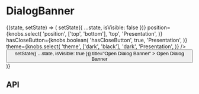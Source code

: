 
<Meta title="Components/DialogBanner" component={DialogBanner} />

# DialogBanner

<Canvas>
  <Story name="Base component">
    <State initialState={{ isVisible: false }}>
      {(state, setState) => (
        <Fragment>
          <DialogBanner
            cta={{
              text: 'Vestibulum ullamcorper.',
              url: '/',
            }}
            heading={knobs.text(
              'heading',
              'Maecenas elementum, metus id facilisis',
              'Copy',
            )}
            isVisible={state.isVisible}
            message={knobs.text(
              'message',
              'Nullam pretium, risus a dictum rhoncus, ex libero cursus erat, dignissim malesuada tortor justo quis enim. Nulla pellentesque sit amet ante et molestie.',
              'Copy',
            )}
            onClose={() => setState({ ...state, isVisible: false })}
            position={knobs.select(
              'position',
              ['top', 'bottom'],
              'top',
              'Presentation',
            )}
            hasCloseButton={knobs.boolean(
              'hasCloseButton',
              true,
              'Presentation',
            )}
            theme={knobs.select(
              'theme',
              ['dark', 'black'],
              'dark',
              'Presentation',
            )}
          />
          <Button
            onClick={() => setState({ ...state, isVisible: true })}
            title="Open Dialog Banner"
          >
            Open Dialog Banner
          </Button>
        </Fragment>
      )}
    </State>
  </Story>
</Canvas>

## API

<ArgsTable of={DialogBanner} />
